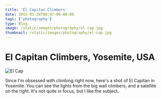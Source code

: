 ```yaml
---
title: 'El Capitan Climbers'
date: 2015-01-28T08:47:06-08:00
tags: ['photography']
type: Blog
image: /static/images/photography/el-cap.jpg
thumbnail: /static/images/photography/el-cap.jpg
---
```


# El Capitan Climbers, Yosemite, USA

![El Cap](/static/images/photography/el-cap.jpg)

Since I'm obsessed with climbing right now, here's a shot of El Capitan in Yosemite. You can see the lights from the big wall climbers, and a satellite on the right. It's not quite in focus, but I like the subject.
